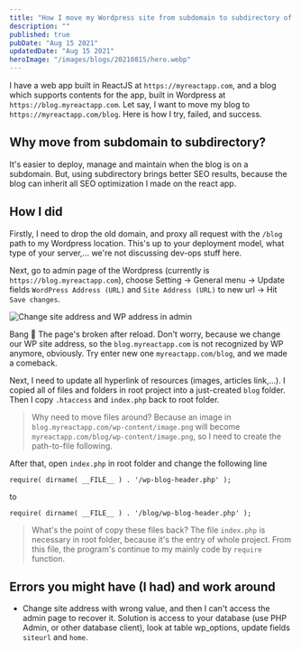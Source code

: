 ```yaml
---
title: "How I move my Wordpress site from subdomain to subdirectory of a ReactJS project"
description: ""
published: true
pubDate: "Aug 15 2021"
updatedDate: "Aug 15 2021"
heroImage: "/images/blogs/20210815/hero.webp"
---
```


I have a web app built in ReactJS at `https://myreactapp.com`, and a blog which supports contents for the app, built in Wordpress at `https://blog.myreactapp.com`. Let say, I want to move my blog to `https://myreactapp.com/blog`. Here is how I try, failed, and success.

## Why move from subdomain to subdirectory?

It's easier to deploy, manage and maintain when the blog is on a subdomain. But, using subdirectory brings better SEO results, because the blog can inherit all SEO optimization I made on the react app.

## How I did

Firstly, I need to drop the old domain, and proxy all request with the `/blog` path to my Wordpress location. This's up to your deployment model, what type of your server,... we're not discussing dev-ops stuff here.

Next, go to admin page of the Wordpress (currently is `https://blog.myreactapp.com`), choose Setting -&gt; General menu -&gt; Update fields `WordPress Address (URL)` and `Site Address (URL)` to new url -&gt; Hit `Save changes`.

![Change site address and WP address in admin](/images/blogs/20210815/picture_1.webp)

Bang 👊 The page's broken after reload. Don't worry, because we change our WP site address, so the `blog.myreactapp.com` is not recognized by WP anymore, obviously. Try enter new one `myreactapp.com/blog`, and we made a comeback.

Next, I need to update all hyperlink of resources (images, articles link,...). I copied all of files and folders in root project into a just-created `blog` folder. Then I copy `.htaccess` and `index.php` back to root folder.

> Why need to move files around? Because an image in `blog.myreactapp.com/wp-content/image.png` will become `myreactapp.com/blog/wp-content/image.png`, so I need to create the path-to-file following.

After that, open `index.php` in root folder and change the following line

```plaintext
require( dirname( __FILE__ ) . '/wp-blog-header.php' );
```

to

```plaintext
require( dirname( __FILE__ ) . '/blog/wp-blog-header.php' );
```

> What's the point of copy these files back? The file `index.php` is necessary in root folder, because it's the entry of whole project. From this file, the program's continue to my mainly code by `require` function.

## Errors you might have (I had) and work around

- Change site address with wrong value, and then I can't access the admin page to recover it. Solution is access to your database (use PHP Admin, or other database client), look at table wp_options, update fields `siteurl` and `home`.
